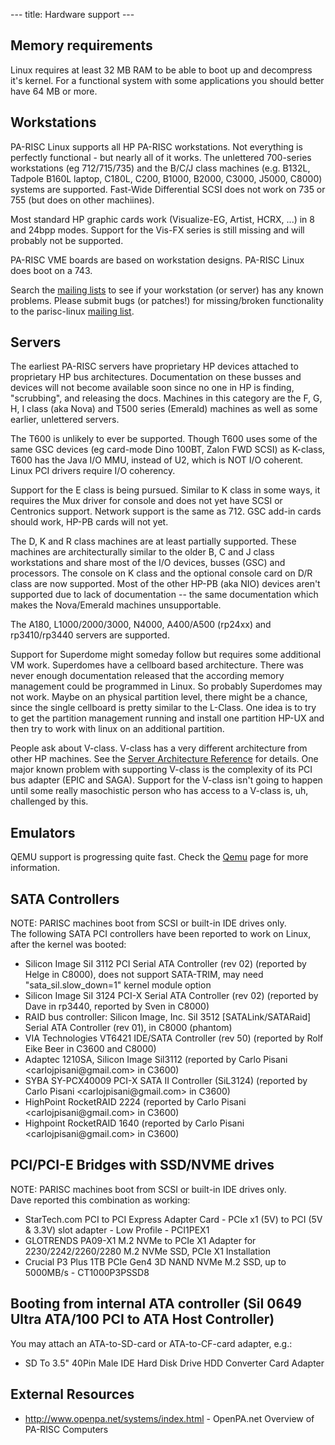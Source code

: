 ---
title: Hardware support
---

== Memory requirements ==

Linux requires at least 32 MB RAM to be able to boot up and decompress it's kernel.
For a functional system with some applications you should better have 64 MB or more. 

== Workstations ==

PA-RISC Linux supports all HP PA-RISC workstations. Not everything is perfectly functional - but nearly all of it works.
The unlettered 700-series workstations (eg 712/715/735) and the B/C/J class machines (e.g. B132L, Tadpole B160L laptop, C180L, C200, B1000, B2000, C3000, J5000, C8000) systems are supported.
Fast-Wide Differential SCSI does not work on 735 or 755 (but does on other machiines).

Most standard HP graphic cards work (Visualize-EG, Artist, HCRX, ...) in 8 and 24bpp modes.
Support for the Vis-FX series is still missing and will probably not be supported. 

PA-RISC VME boards are based on workstation designs. PA-RISC Linux does boot on a 743.

Search the [[Mailing_lists|mailing lists]] to see if your workstation (or server) has any known problems.
Please submit bugs (or patches!) for missing/broken functionality to the parisc-linux [[Mailing_lists|mailing list]].

== Servers ==

The earliest PA-RISC servers have proprietary HP devices attached to proprietary HP bus architectures. Documentation on these busses and devices will not become available soon since no one in HP is finding, "scrubbing", and releasing the docs. Machines in this category are the F, G, H, I class (aka Nova) and T500 series (Emerald) machines as well as some earlier, unlettered servers.

The T600 is unlikely to ever be supported. Though T600 uses some of the same GSC devices (eg card-mode Dino 100BT, Zalon FWD SCSI) as K-class, T600 has the Java I/O MMU, instead of U2, which is NOT I/O coherent. Linux PCI drivers require I/O coherency.

Support for the E class is being pursued. Similar to K class in some ways, it requires the Mux driver for console and does not yet have SCSI or Centronics support. Network support is the same as 712. GSC add-in cards should work, HP-PB cards will not yet.

The D, K and R class machines are at least partially supported. These machines are architecturally similar to the older B, C and J class workstations and share most of the I/O devices, busses (GSC) and processors. The console on K class and the optional console card on D/R class are now supported. Most of the other HP-PB (aka NIO) devices aren't supported due to lack of documentation -- the same documentation which makes the Nova/Emerald machines unsupportable.

The A180, L1000/2000/3000, N4000, A400/A500 (rp24xx) and rp3410/rp3440 servers are supported.

Support for Superdome might someday follow but requires some additional VM work. Superdomes have a cellboard based architecture. There was never enough documentation released that the according memory management could be programmed in Linux.
So probably Superdomes may not work. Maybe on an physical partition level, there might be a chance, since the single cellboard is pretty similar to the L-Class.  One idea is to try to get the partition management running and install one partition HP-UX and then try to work with linux on an additional partition.

People ask about V-class. V-class has a very different architecture from other HP machines. See the [http://docs.hp.com/hpux/hw/  Server Architecture Reference] for details. One major known problem with supporting V-class is the complexity of its PCI bus adapter (EPIC and SAGA). Support for the V-class isn't going to happen until some really masochistic person who has access to a V-class is, uh, challenged by this.

== Emulators ==

QEMU support is progressing quite fast. Check the [[Qemu]] page for more information.

== SATA Controllers ==

NOTE: PARISC machines boot from SCSI or built-in IDE drives only.<br>
The following SATA PCI controllers have been reported to work on Linux, after the kernel was booted:
* Silicon Image SiI 3112 PCI Serial ATA Controller (rev 02) (reported by Helge in C8000), does not support SATA-TRIM, may need "sata_sil.slow_down=1" kernel module option
* Silicon Image SiI 3124 PCI-X Serial ATA Controller (rev 02) (reported by Dave in rp3440, reported by Sven in C8000)
* RAID bus controller: Silicon Image, Inc. SiI 3512 [SATALink/SATARaid] Serial ATA Controller (rev 01), in C8000 (phantom)
* VIA Technologies VT6421 IDE/SATA Controller (rev 50) (reported by Rolf Eike Beer in C3600 and C8000)
* Adaptec 1210SA, Silicon Image Sil3112 (reported by Carlo Pisani <carlojpisani@gmail.com> in C3600)
* SYBA SY-PCX40009 PCI-X SATA II Controller (SiL3124) (reported by Carlo Pisani <carlojpisani@gmail.com> in C3600)
* HighPoint RocketRAID 2224 (reported by Carlo Pisani <carlojpisani@gmail.com> in C3600)
* Highpoint RocketRAID 1640 (reported by Carlo Pisani <carlojpisani@gmail.com> in C3600)

== PCI/PCI-E Bridges with SSD/NVME drives  ==

NOTE: PARISC machines boot from SCSI or built-in IDE drives only.<br>
Dave reported this combination as working:
* StarTech.com PCI to PCI Express Adapter Card - PCIe x1 (5V) to PCI (5V & 3.3V) slot adapter - Low Profile - PCI1PEX1
* GLOTRENDS PA09-X1 M.2 NVMe to PCIe X1 Adapter for 2230/2242/2260/2280 M.2 NVMe SSD, PCIe X1 Installation 
* Crucial P3 Plus 1TB PCIe Gen4 3D NAND NVMe M.2 SSD, up to 5000MB/s - CT1000P3PSSD8

== Booting from internal ATA controller (SiI 0649 Ultra ATA/100 PCI to ATA Host Controller)  ==

You may attach an ATA-to-SD-card or ATA-to-CF-card adapter, e.g.:
* SD To 3.5" 40Pin Male IDE Hard Disk Drive HDD Converter Card Adapter

== External Resources ==

* http://www.openpa.net/systems/index.html - OpenPA.net Overview of PA-RISC Computers